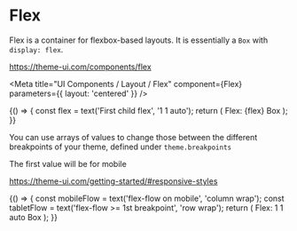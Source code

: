 
# Flex

Flex is a container for flexbox-based layouts. It is essentially a `Box` with `display: flex`.

https://theme-ui.com/components/flex

<Meta title="UI Components / Layout / Flex" component={Flex} parameters={{ layout: 'centered' }} />

<Props of={Flex} />

<Preview>
  <Story name="Default">
    {() => {
      const flex = text('First child flex', '1 1 auto');
      return (
        <Flex
          sx={{
            width: 280,
            maxWidth: '100%',
            justifyContent: text('justify-content', 'center'),
            alignItems: text('align-items', 'center'),
            textAlign: 'center',
          }}
        >
          <Box p={2} bg="primary" sx={{ flex }}>
            Flex: {flex}
          </Box>
          <Box p={2} bg="muted">
            Box
          </Box>
        </Flex>
      );
    }}
  </Story>
</Preview>

You can use arrays of values to change those between the different breakpoints of your theme, defined under `theme.breakpoints`

The first value will be for mobile

https://theme-ui.com/getting-started/#responsive-styles

<Preview>
  <Story name="Responsive Flows">
    {() => {
      const mobileFlow = text('flex-flow on mobile', 'column wrap');
      const tabletFlow = text('flex-flow >= 1st breakpoint', 'row wrap');
      return (
        <Flex
          sx={{
            width: 280,
            maxWidth: '100%',
            flexFlow: [mobileFlow, tabletFlow],
            justifyContent: text('justify-content', 'center'),
            alignItems: text('align-items', 'center'),
            textAlign: 'center',
          }}
        >
          <Box p={2} bg="primary" sx={{ flex: '1 1 auto' }}>
            Flex: 1 1 auto
          </Box>
          <Box p={2} bg="muted">
            Box
          </Box>
        </Flex>
      );
    }}
  </Story>
</Preview>

